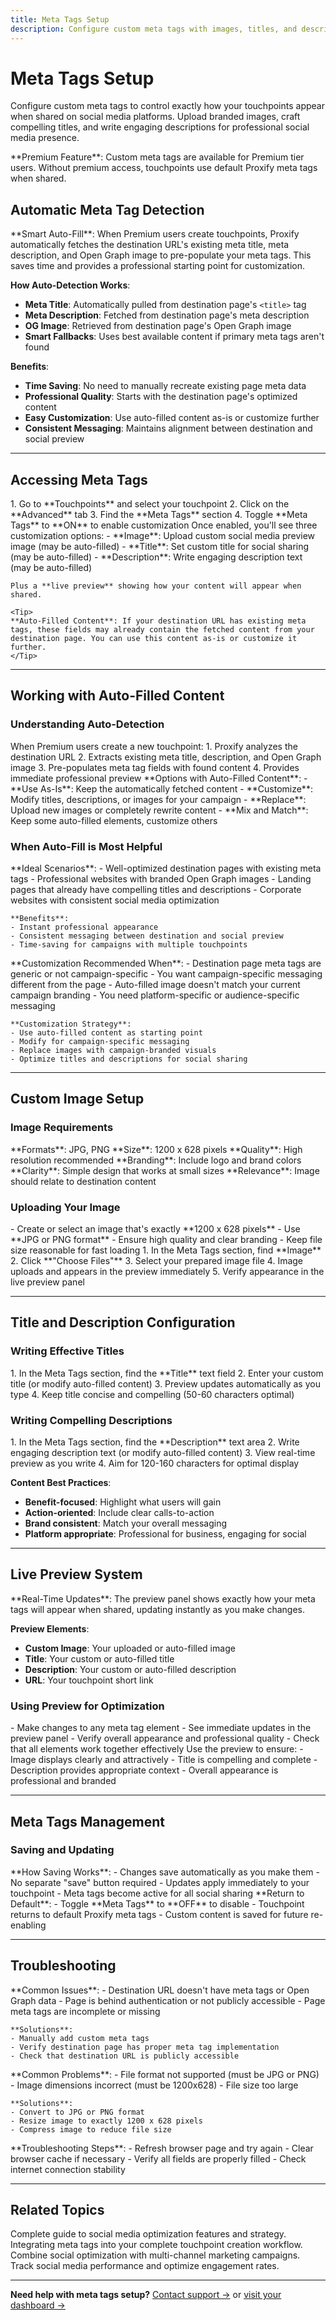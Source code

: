 ```yaml
---
title: Meta Tags Setup
description: Configure custom meta tags with images, titles, and descriptions to optimize how your touchpoints appear when shared on social media.
---
```


# Meta Tags Setup

Configure custom meta tags to control exactly how your touchpoints appear when shared on social media platforms. Upload branded images, craft compelling titles, and write engaging descriptions for professional social media presence.

<Note>
**Premium Feature**: Custom meta tags are available for Premium tier users. Without premium access, touchpoints use default Proxify meta tags when shared.
</Note>

## Automatic Meta Tag Detection

<Note>
**Smart Auto-Fill**: When Premium users create touchpoints, Proxify automatically fetches the destination URL's existing meta title, meta description, and Open Graph image to pre-populate your meta tags. This saves time and provides a professional starting point for customization.
</Note>

**How Auto-Detection Works**:
- **Meta Title**: Automatically pulled from destination page's `<title>` tag
- **Meta Description**: Fetched from destination page's meta description
- **OG Image**: Retrieved from destination page's Open Graph image
- **Smart Fallbacks**: Uses best available content if primary meta tags aren't found

**Benefits**:
- **Time Saving**: No need to manually recreate existing page meta data
- **Professional Quality**: Starts with the destination page's optimized content
- **Easy Customization**: Use auto-filled content as-is or customize further
- **Consistent Messaging**: Maintains alignment between destination and social preview

---

## Accessing Meta Tags

<Steps>
  <Step title="Navigate to touchpoint advanced settings">
    1. Go to **Touchpoints** and select your touchpoint
    2. Click on the **Advanced** tab
    3. Find the **Meta Tags** section
    4. Toggle **Meta Tags** to **ON** to enable customization
  </Step>
  
  <Step title="Start customizing">
    Once enabled, you'll see three customization options:
    - **Image**: Upload custom social media preview image (may be auto-filled)
    - **Title**: Set custom title for social sharing (may be auto-filled)
    - **Description**: Write engaging description text (may be auto-filled)
    
    Plus a **live preview** showing how your content will appear when shared.
    
    <Tip>
    **Auto-Filled Content**: If your destination URL has existing meta tags, these fields may already contain the fetched content from your destination page. You can use this content as-is or customize it further.
    </Tip>
  </Step>
</Steps>

---

## Working with Auto-Filled Content

### Understanding Auto-Detection

<Steps>
  <Step title="Automatic fetching during creation">
    When Premium users create a new touchpoint:
    1. Proxify analyzes the destination URL
    2. Extracts existing meta title, description, and Open Graph image
    3. Pre-populates meta tag fields with found content
    4. Provides immediate professional preview
  </Step>
  
  <Step title="Review and customize">
    **Options with Auto-Filled Content**:
    - **Use As-Is**: Keep the automatically fetched content
    - **Customize**: Modify titles, descriptions, or images for your campaign
    - **Replace**: Upload new images or completely rewrite content
    - **Mix and Match**: Keep some auto-filled elements, customize others
  </Step>
</Steps>

### When Auto-Fill is Most Helpful

<AccordionGroup>
  <Accordion title="Professional landing pages">
    **Ideal Scenarios**:
    - Well-optimized destination pages with existing meta tags
    - Professional websites with branded Open Graph images
    - Landing pages that already have compelling titles and descriptions
    - Corporate websites with consistent social media optimization
    
    **Benefits**:
    - Instant professional appearance
    - Consistent messaging between destination and social preview
    - Time-saving for campaigns with multiple touchpoints
  </Accordion>
  
  <Accordion title="When to customize further">
    **Customization Recommended When**:
    - Destination page meta tags are generic or not campaign-specific
    - You want campaign-specific messaging different from the page
    - Auto-filled image doesn't match your current campaign branding
    - You need platform-specific or audience-specific messaging
    
    **Customization Strategy**:
    - Use auto-filled content as starting point
    - Modify for campaign-specific messaging
    - Replace images with campaign-branded visuals
    - Optimize titles and descriptions for social sharing
  </Accordion>
</AccordionGroup>

---

## Custom Image Setup

### Image Requirements

<CardGroup cols={2}>
  <Card title="Technical Specs" icon="image" color="#10B981">
    **Formats**: JPG, PNG
    **Size**: 1200 x 628 pixels
    **Quality**: High resolution recommended
  </Card>
  <Card title="Design Tips" icon="palette" color="#10B981">
    **Branding**: Include logo and brand colors
    **Clarity**: Simple design that works at small sizes
    **Relevance**: Image should relate to destination content
  </Card>
</CardGroup>

### Uploading Your Image

<Steps>
  <Step title="Prepare your image">
    - Create or select an image that's exactly **1200 x 628 pixels**
    - Use **JPG or PNG format**
    - Ensure high quality and clear branding
    - Keep file size reasonable for fast loading
  </Step>
  
  <Step title="Upload process">
    1. In the Meta Tags section, find **Image**
    2. Click **"Choose Files"**
    3. Select your prepared image file
    4. Image uploads and appears in the preview immediately
    5. Verify appearance in the live preview panel
  </Step>
</Steps>

---

## Title and Description Configuration

### Writing Effective Titles

<Steps>
  <Step title="Configure your title">
    1. In the Meta Tags section, find the **Title** text field
    2. Enter your custom title (or modify auto-filled content)
    3. Preview updates automatically as you type
    4. Keep title concise and compelling (50-60 characters optimal)
  </Step>
</Steps>

### Writing Compelling Descriptions

<Steps>
  <Step title="Configure description">
    1. In the Meta Tags section, find the **Description** text area
    2. Write engaging description text (or modify auto-filled content)
    3. View real-time preview as you write
    4. Aim for 120-160 characters for optimal display
  </Step>
</Steps>

**Content Best Practices**:
- **Benefit-focused**: Highlight what users will gain
- **Action-oriented**: Include clear calls-to-action
- **Brand consistent**: Match your overall messaging
- **Platform appropriate**: Professional for business, engaging for social

---

## Live Preview System

<Note>
**Real-Time Updates**: The preview panel shows exactly how your meta tags will appear when shared, updating instantly as you make changes.
</Note>

**Preview Elements**:
- **Custom Image**: Your uploaded or auto-filled image
- **Title**: Your custom or auto-filled title
- **Description**: Your custom or auto-filled description
- **URL**: Your touchpoint short link

### Using Preview for Optimization

<Steps>
  <Step title="Monitor changes in real-time">
    - Make changes to any meta tag element
    - See immediate updates in the preview panel
    - Verify overall appearance and professional quality
    - Check that all elements work together effectively
  </Step>
  
  <Step title="Quality verification">
    Use the preview to ensure:
    - Image displays clearly and attractively
    - Title is compelling and complete
    - Description provides appropriate context
    - Overall appearance is professional and branded
  </Step>
</Steps>

---

## Meta Tags Management

### Saving and Updating

<AccordionGroup>
  <Accordion title="Automatic saving">
    **How Saving Works**:
    - Changes save automatically as you make them
    - No separate "save" button required
    - Updates apply immediately to your touchpoint
    - Meta tags become active for all social sharing
  </Accordion>
  
  <Accordion title="Disabling meta tags">
    **Return to Default**:
    - Toggle **Meta Tags** to **OFF** to disable
    - Touchpoint returns to default Proxify meta tags
    - Custom content is saved for future re-enabling
  </Accordion>
</AccordionGroup>

---

## Troubleshooting

<AccordionGroup>
  <Accordion title="Auto-fill not working">
    **Common Issues**:
    - Destination URL doesn't have meta tags or Open Graph data
    - Page is behind authentication or not publicly accessible
    - Page meta tags are incomplete or missing
    
    **Solutions**:
    - Manually add custom meta tags
    - Verify destination page has proper meta tag implementation
    - Check that destination URL is publicly accessible
  </Accordion>
  
  <Accordion title="Image upload issues">
    **Common Problems**:
    - File format not supported (must be JPG or PNG)
    - Image dimensions incorrect (must be 1200x628)
    - File size too large
    
    **Solutions**:
    - Convert to JPG or PNG format
    - Resize image to exactly 1200 x 628 pixels
    - Compress image to reduce file size
  </Accordion>
  
  <Accordion title="Preview not updating">
    **Troubleshooting Steps**:
    - Refresh browser page and try again
    - Clear browser cache if necessary
    - Verify all fields are properly filled
    - Check internet connection stability
  </Accordion>
</AccordionGroup>

---

## Related Topics

<CardGroup cols={2}>
  <Card
    title="Social Media Overview"
    icon="share-nodes"
    href="/social-media/overview"
    color="#7C3AED"
  >
    Complete guide to social media optimization features and strategy.
  </Card>
  <Card
    title="Advanced Touchpoints"
    icon="gear"
    href="/touchpoints/creating-touchpoints"
    color="#A855F7"
  >
    Integrating meta tags into your complete touchpoint creation workflow.
  </Card>
  <Card
    title="Multi-Channel Strategy"
    icon="route"
    href="/touchpoints/multi-channel-routing"
    color="#7C3AED"
  >
    Combine social optimization with multi-channel marketing campaigns.
  </Card>
  <Card
    title="Analytics Tracking"
    icon="chart-line"
    href="/analytics/overview"
    color="#A855F7"
  >
    Track social media performance and optimize engagement rates.
  </Card>
</CardGroup>

---

**Need help with meta tags setup?** [Contact support →](mailto:support@li2.ai) or [visit your dashboard →](https://app.li2.ai)